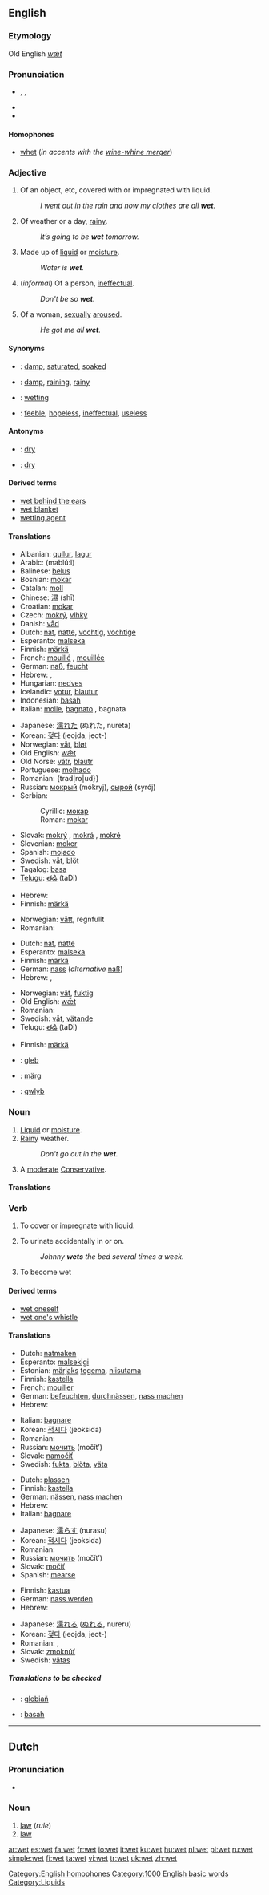 ==English==

===Etymology===
Old English ''[[wæt|wǣt]]''

===Pronunciation===
*{{enPR|wĕt}}, {{IPA|/wɛt/}}, {{SAMPA|/wEt/}}
*{{audio|en-us-wet.ogg|Audio (US)}}
*{{rhymes|ɛt}}

====Homophones====
* [[whet]] (''in accents with the [[wine-whine merger]]'')

===Adjective===
{{en-adj|wett|er}}

# Of an object, etc, covered with or impregnated with liquid.
#: ''I went out in the rain and now my clothes are all '''wet'''.''
# Of weather or a day, [[rainy]].
#: ''It’s going to be '''wet''' tomorrow.''
# Made up of [[liquid]] or [[moisture]].
#:''Water is '''wet'''.''
# (''informal'') Of a person, [[ineffectual]].
#:''Don't be so '''wet'''.''
# {{slang}} Of a woman, [[sexually]] [[aroused]].
#: ''He got me all '''wet'''.''

====Synonyms====
*{{italbrac|covered with liquid}}: [[damp]], [[saturated]], [[soaked]]
*{{italbrac|of weather or a day}}: [[damp]], [[raining]], [[rainy]]
*{{italbrac|made up of liquid}}: [[wetting]]
*{{italbrac|of a person}}: [[feeble]], [[hopeless]], [[ineffectual]], [[useless]]

====Antonyms====
*{{italbrac|covered with liquid}}: [[dry]]
*{{italbrac|of weather or a day}}: [[dry]]

====Derived terms====
*[[wet behind the ears]]
*[[wet blanket]]
*[[wetting agent]]

====Translations====
{{trans-top|of an object: covered with or impregnated with liquid}}
*Albanian: [[qullur]], [[lagur]]
*Arabic: {{ARchar|[[مبلول]]}} (mablú:l)
*Balinese: [[belus]]
*Bosnian: [[mokar#Bosnian|mokar]] {{m}}
*Catalan: [[moll]]
*Chinese: [[濕]] (shī)
*Croatian: [[mokar#Croatian|mokar]] {{m}}
*Czech: [[mokrý]], [[vlhký]]
*Danish: [[våd]]
*Dutch: [[nat]], [[natte]], [[vochtig]], [[vochtige]]
*Esperanto: [[malseka]]
*Finnish: [[märkä]]
*French: [[mouillé]] {{m}}, [[mouillée]] {{f}}
*German: [[naß]], [[feucht]]
*Hebrew: {{he-translation|רטוב|ratóv/ratúv}} {{m}}, {{he-translation|רטובה|retuvá}} {{f}}
*Hungarian: [[nedves]]
*Icelandic: [[votur]], [[blautur]]
*Indonesian: [[basah]]
*Italian: [[molle]], [[bagnato]] {{m}}, bagnata {{f}}
{{trans-mid}}
*Japanese: [[濡れた]] (ぬれた, nureta)
*Korean: [[젖다]] (jeojda, jeot-)
*Norwegian: [[våt]], [[bløt]]
*Old English: [[wæt|wǣt]]
*Old Norse: [[vátr]], [[blautr]]
*Portuguese: [[molhado]]
*Romanian: {trad|ro|ud}}
*Russian: [[мокрый]] (mókryj), [[сырой]] (syrój)
*Serbian:
*:Cyrillic: [[мокар#Serbian|мокар]] {{m}}
*:Roman: [[mokar#Serbian|mokar]] {{m}}
*Slovak: [[mokrý]] {{m}}, [[mokrá]] {{f}}, [[mokré]] {{n}}
*Slovenian: [[moker]]
*Spanish: [[mojado]]
*Swedish: [[våt]], [[blöt]]
*Tagalog: [[basa]]
*[[Telugu]]: [[తడి]] (taDi)
{{trans-bottom}}

{{trans-top|of weather: rainy (See [[rainy]])}}
*Hebrew: {{he-translation|רטוב|ratóv/ratúv}} {{m}}
*Finnish: [[märkä]]
{{trans-mid}}
*Norwegian: [[vått]], regnfullt
*Romanian: {{trad|ro|ploios}}
{{trans-bottom}}

{{trans-top|made of liquid or moisture}}
*Dutch: [[nat]], [[natte]]
*Esperanto: [[malseka]]
*Finnish: [[märkä]]
*German: [[nass]] (''alternative'' [[naß]])
*Hebrew: {{he-translation|רטוב|ratóv/ratúv}} {{m}}, {{he-translation|רטובה|retuvá}} {{f}}
{{trans-mid}}
*Norwegian: [[våt]], [[fuktig]]
*Old English: [[wæt|wǣt]]
*Romanian: {{trad|ro|ud}}
*Swedish: [[våt]], [[vätande]]
*Telugu: [[తడి]] (taDi)
{{trans-bottom}}

<!--Note: put INFORMAL or SLANG translations in this table-->
{{trans-top|of a person: ineffectual}}
{{trans-mid}}
{{trans-bottom}}

<!--Note: put INFORMAL or SLANG translations in this table-->
{{trans-top|of a woman: sexually aroused}}
*Finnish: [[märkä]]
{{trans-mid}}
{{trans-bottom}}

<!--Remove this section once all of the translations below have been moved into the tables above.-->
{{checktrans}}
{{trans-top|translations to be checked}}
*{{ttbc|Breton}}: [[gleb]]
*{{ttbc|Estonian}}: [[märg#Estonian|märg]]
*{{ttbc|Welsh}}: [[gwlyb]]
{{trans-bottom}}

===Noun===
{{en-noun}}

# [[liquid|Liquid]] or [[moisture]].
# [[rainy|Rainy]] weather.
#:''Don't go out in the '''wet'''.''
# {{context|UK|pejorative}} A [[moderate]] [[Conservative]].

====Translations====
{{trans-top|pejorative: moderate Conservative}}
{{trans-mid}}
{{trans-bottom}}

===Verb===
{{en-verb|wets|wetting|'''[[wet]]''' or '''[[wetted]]'''}}

# {{transitive}} To cover or [[impregnate]] with liquid.
# {{transitive}} To urinate accidentally in or on.
#: ''Johnny '''wets''' the bed several times a week.''
# {{intransitive}} To become wet

====Derived terms====
*[[wet oneself]]
*[[wet one's whistle]]

====Translations====
{{trans-top|cover or impregnate with liquid}}
*Dutch: [[natmaken]]
*Esperanto: [[malsekigi]]
*Estonian: [[märg#Estonian|märjaks]] [[tegema]], [[niisutama]]
*Finnish: [[kastella]]
*French: [[mouiller]]
*German: [[befeuchten]], [[durchnässen]], [[nass machen]]
*Hebrew: {{he-translation|להרטיב|lehartív}}
{{trans-mid}}
*Italian: [[bagnare]]
*Korean: [[적시다]] (jeoksida)
*Romanian: {{trad|ro|uda}}
*Russian: [[мочить]] (močít’)
*Slovak: [[namočiť]]
*Swedish: [[fukta]], [[blöta]], [[väta]]
{{trans-bottom}}

{{trans-top|urinate accidentally in or on}}
*Dutch: [[plassen]]
*Finnish: [[kastella]]
*German: [[nässen]], [[nass machen]]
*Hebrew: {{he-translation|להרטיב|lehartív}}
*Italian: [[bagnare]]
{{trans-mid}}
*Japanese: [[濡らす]] (nurasu)
*Korean: [[적시다]] (jeoksida)
*Romanian: {{trad|ro|uda}}
*Russian: [[мочить]] (močít’)
*Slovak: [[močiť]]
*Spanish: [[mearse]]
{{trans-bottom}}

{{trans-top|become wet}}
*Finnish: [[kastua]]
*German: [[nass werden]]
*Hebrew: {{he-translation|להירטב|leheratév}}
{{trans-mid}}
*Japanese: [[濡れる]] ([[ぬれる]], nureru)
*Korean: [[젖다]] (jeojda, jeot-)
*Romanian: {{trad|ro|uda}}, {{trad|ro|excita}}
*Slovak: [[zmoknúť]]
*Swedish: [[vätas]]
{{trans-bottom}}

=====Translations to be checked=====
<!--Remove this section once all of the translations below have been moved into the tables above.-->
{{checktrans}}
*{{ttbc|Breton}}: [[glebiañ]]
*{{ttbc|Indonesian}}: [[basah]]

[[Category:English homophones]]

----

==Dutch==

===Pronunciation===
*{{IPA|/wɛt/}}

===Noun===
{{nl-noun|g=m|wetten|wetje}}

# [[law]] (''rule'')
# [[law]] {{physics}}

[[Category:1000 English basic words]]
[[Category:Liquids]]

[[ar:wet]]
[[es:wet]]
[[fa:wet]]
[[fr:wet]]
[[io:wet]]
[[it:wet]]
[[ku:wet]]
[[hu:wet]]
[[nl:wet]]
[[pl:wet]]
[[ru:wet]]
[[simple:wet]]
[[fi:wet]]
[[ta:wet]]
[[vi:wet]]
[[tr:wet]]
[[uk:wet]]
[[zh:wet]]